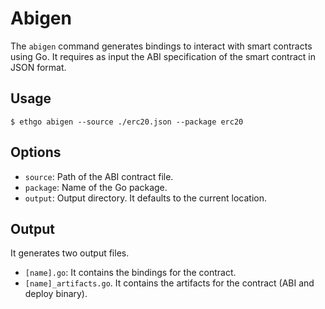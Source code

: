 
# Abigen

The `abigen` command generates bindings to interact with smart contracts using Go. It requires as input the ABI specification of the smart contract in JSON format.

## Usage

```shell
$ ethgo abigen --source ./erc20.json --package erc20
```

## Options

- `source`: Path of the ABI contract file.
- `package`: Name of the Go package.
- `output`: Output directory. It defaults to the current location.

## Output

It generates two output files.

- `[name].go`: It contains the bindings for the contract.
- `[name]_artifacts.go`. It contains the artifacts for the contract (ABI and deploy binary).

